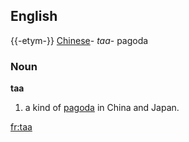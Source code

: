 ==English==
{{-etym-}}
[[Chinese]]- ''taa''- pagoda
===Noun===
'''taa'''
#a kind of [[pagoda]] in China and Japan.

[[fr:taa]]